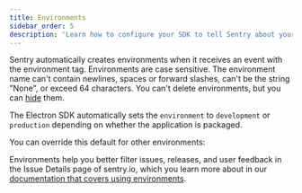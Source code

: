 ```yaml
---
title: Environments
sidebar_order: 5
description: 'Learn how to configure your SDK to tell Sentry about your environments.'
---
```


Sentry automatically creates environments when it receives an event with the environment tag. Environments are case sensitive. The environment name can't contain newlines, spaces or forward slashes, can't be the string "None", or exceed 64 characters. You can't delete environments, but you can [hide](/product/sentry-basics/environments/#hidden-environments) them.

The Electron SDK automatically sets the `environment` to `development` or `production` depending on whether the application is packaged.

You can override this default for other environments:

<PlatformContent includePath="set-environment" />

Environments help you better filter issues, releases, and user feedback in the Issue Details page of sentry.io, which you learn more about in our [documentation that covers using environments](/product/sentry-basics/environments/).
